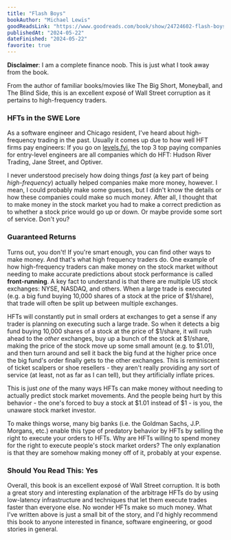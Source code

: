 ```yaml
---
title: "Flash Boys"
bookAuthor: "Michael Lewis"
goodReadsLink: "https://www.goodreads.com/book/show/24724602-flash-boys"
publishedAt: "2024-05-22"
dateFinished: "2024-05-22"
favorite: true
---
```


**Disclaimer**: I am a complete finance noob. This is just what I took away from the book.

From the author of familiar books/movies like The Big Short, Moneyball, and The Blind Side, this is an excellent exposé of Wall Street corruption as it pertains to high-frequency traders.

### HFTs in the SWE Lore

As a software engineer and Chicago resident, I've heard about high-frequency trading in the past. Usually it comes up due to how well HFT firms pay engineers: If you go on [levels.fyi](https://www.levels.fyi/leaderboard/Software-Engineer/Entry-Level-Engineer/country/United-States/), the top 3 top paying companies for entry-level engineers are all companies which do HFT: Hudson River Trading, Jane Street, and Optiver.

I never understood precisely how doing things _fast_ (a key part of being _high-frequency_) actually helped companies make more money, however. I mean, I could probably make some guesses, but I didn't know the details or how these companies could make so much money. After all, I thought that to make money in the stock market you had to make a correct prediction as to whether a stock price would go up or down. Or maybe provide some sort of service. Don't you?

### Guaranteed Returns

Turns out, you don't! If you're smart enough, you can find other ways to make money. And that's what high frequency traders do. One example of how high-frequency traders can make money on the stock market without needing to make accurate predictions about stock performance is called **front-running**. A key fact to understand is that there are multiple US stock exchanges: NYSE, NASDAQ, and others. When a large trade is executed (e.g. a big fund buying 10,000 shares of a stock at the price of $1/share), that trade will often be split up between multiple exchanges.

HFTs will constantly put in small orders at exchanges to get a sense if any trader is planning on executing such a large trade. So when it detects a big fund buying 10,000 shares of a stock at the price of $1/share, it will rush ahead to the _other_ exchanges, buy up a bunch of the stock at $1/share, making the price of the stock move up some small amount (e.g. to $1.01), and then turn around and sell it back the big fund at the higher price once the big fund's order finally gets to the other exchanges. This is reminiscent of ticket scalpers or shoe resellers - they aren't really providing any sort of service (at least, not as far as I can tell), but they artificially inflate prices.

This is just _one_ of the many ways HFTs can make money without needing to actually predict stock market movements. And the people being hurt by this behavior - the one's forced to buy a stock at $1.01 instead of $1 - is you, the unaware stock market investor.

To make things worse, many big banks (i.e. the Goldman Sachs, J.P. Morgans, etc.) enable this type of predatory behavior by HFTs by selling the right to execute your orders to HFTs. Why are HFTs willing to spend money for the right to execute people's stock market orders? The only explanation is that they are somehow making money off of it, probably at your expense.

### Should You Read This: Yes

Overall, this book is an excellent exposé of Wall Street corruption. It is both a great story and interesting explanation of the arbitrage HFTs do by using low-latency infrastructure and techniques that let them execute trades faster than everyone else. No wonder HFTs make so much money. What I've written above is just a small bit of the story, and I'd highly recommend this book to anyone interested in finance, software engineering, or good stories in general.
